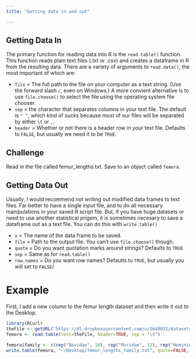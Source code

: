 ```yaml
---
title: "Getting data in and out"

---
```

## Getting Data In

The primary function for reading data into R is the `read.table()` function.  This function reads plain text files (.txt or .csv) and creates a dataframe in R from the resulting data.  There are a variety of arguments to `read.data()`, the most important of which are:

*  `file` = The full path to the file on your computer as a text string. (Use the forward slash `/`, even on Windows.) A more convient alternative is to use `file.choose()` to select the file using the operating system file chooser.
*  `sep` = the character that separates columns in your text file.  The default is `" "`, which kind of sucks because most of our files will be separated by either `\t` or `,`.
*  `header` = Whether or not there is a header row in your text file.  Defaults to `FALSE`, but usually we need it to be `TRUE`.

## Challenge

Read in the file called femur_lengths.txt. Save to an object called `femora`.

## Getting Data Out

Usually, I would recommend not writing out modified data frames to text files.  Far better to have a single input file, and to do all necessary manipulations in your saved R script file. But, if you have huge datasets or need to use another statistical prigem, it is sometimes necesary to save a dataframe out as a text file.  You can do this with `write.table()`

*  `x` = The name of the data frame to be saved. 
*  `file` = Path to the output file.  You can't use `file.choose()` though.
*  `quote` = Do you want quotation marks around strings? Defaults to `TRUE`
*  `sep` = Same as for `read.table()`
*  `row.names` = Do you want row names?  Defaults to `TRUE`, but usually you will set to `FALSE`/

# Example

First, I add a new column to the femur length dataset and then write it out to the Desktop.

```r
library(RCurl)
theFile <- getURL("https://dl.dropboxusercontent.com/u/1648032/datasets_for_R_course/femur_lengths.txt")
femora <- read.table(text=theFile, header=TRUE, sep = "\t")
```

```r
femora$family <- c(rep("Bovidae", 10), rep("Muridae", 12), rep("Hominidae", 18))
write.table(femora, "~/Desktop/femur_lengths_family.txt", quote=FALSE, sep="\t", row.names=FALSE)
```